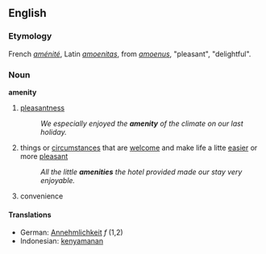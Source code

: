 ==English==
===Etymology===
French ''[[aménité]]'', Latin ''[[amoenitas]]'', from ''[[amoenus]]'', "pleasant", "delightful".
===Noun===
'''amenity'''
# [[pleasantness]]
#:''We especially enjoyed the '''amenity''' of the climate on our last holiday.''
# things or [[circumstance]]s that are [[welcome]] and make life a litte [[easy|easier]] or more [[pleasant]]
#:''All the little '''amenities''' the hotel provided made our stay very enjoyable.''
# convenience
====Translations====
*German: [[Annehmlichkeit]] ''f'' (1,2)
*Indonesian: [[kenyamanan]]
